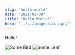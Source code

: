 ```yaml
---
slug: "hello-world"
date: "2021-01-09"
title: "Hello World!"
hero: "../../images/icon.png"
---
```


Hello!

![Some Bird](../../images/blog/hello-world/florida_bird.jpg)
![Some Leaf](../../images/blog/hello-world/hawaii_leaf.png)